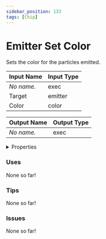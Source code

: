 ```yaml
---
sidebar_position: 133
tags: [Chip]
---
```


# Emitter Set Color

Sets the color for the particles emitted.




<EsbSvg />

| Input Name | Input Type |
|-----------|-----------|
| *No name.* | exec |
| Target | emitter |
| Color | color |

| Output Name | Output Type |
|-----------|-----------|
| *No name.* | exec |


<details>
  <summary>Properties</summary>
  <div>
    <div>
    <table>
      <thead>
        <tr>
          <th>Is beta required?</th>
          <th>❌</th>
        </tr>
        <tr>
          <th>Is this chip a trolling risk?</th>
          <th>❌</th>
        </tr>
        <tr>
          <th>Chip UUID</th>
          <th>4263768a-035b-4d8b-b17c-1a7bb0b9b96d</th>
        </tr>
      </thead>
    </table>
    </div>
  </div>
</details>

### Uses

None so far!

### Tips

None so far!

### Issues

None so far!